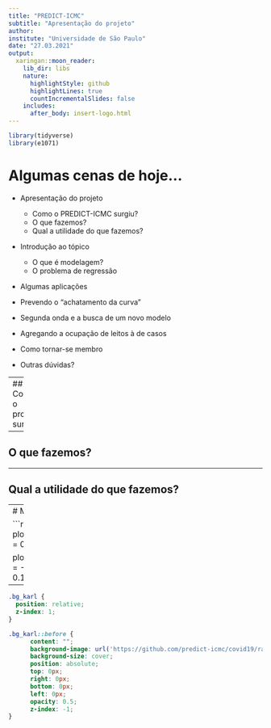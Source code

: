 ```yaml
---
title: "PREDICT-ICMC"
subtitle: "Apresentação do projeto"
author: 
institute: "Universidade de São Paulo"
date: "27.03.2021"
output:
  xaringan::moon_reader:
    lib_dir: libs
    nature:
      highlightStyle: github
      highlightLines: true
      countIncrementalSlides: false
    includes:
      after_body: insert-logo.html
---
```

```r
library(tidyverse)
library(e1071)
```

# Algumas cenas de hoje...

- Apresentação do projeto
  - Como o PREDICT-ICMC surgiu?
  - O que fazemos? 
  - Qual a utilidade do que fazemos?

- Introdução ao tópico
  - O que é modelagem?
  - O problema de regressão
  
- Algumas aplicações
 - Prevendo o "achatamento da curva"
 - Segunda onda e a busca de um novo modelo 
 - Agregando a ocupação de leitos à de casos
 
- Como tornar-se membro

- Outras dúvidas?


---
## Como o projeto surgiu?


---

## O que fazemos? 


---

## Qual a utilidade do que fazemos?


---
# Modelagem

```r
plot(sigmoid(seq(from = 0, to = 1, by= 0.1)))

plot(sigmoid(seq(from = -10, to = 10, by= 0.1)))
```


---
````css
.bg_karl {
  position: relative;
  z-index: 1;
}

.bg_karl::before {    
      content: "";
      background-image: url('https://github.com/predict-icmc/covid19/raw/master/shiny/site_final/covid-19/www/logo-predict.jpg');
      background-size: cover;
      position: absolute;
      top: 0px;
      right: 0px;
      bottom: 0px;
      left: 0px;
      opacity: 0.5;
      z-index: -1;
}
````

